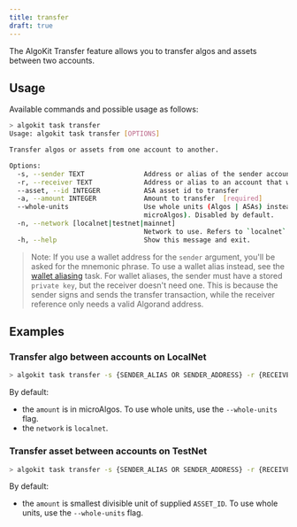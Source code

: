 ```yaml
---
title: transfer
draft: true
---
```


The AlgoKit Transfer feature allows you to transfer algos and assets between two accounts.

## Usage

Available commands and possible usage as follows:

```bash
> algokit task transfer
Usage: algokit task transfer [OPTIONS]

Transfer algos or assets from one account to another.

Options:
  -s, --sender TEXT               Address or alias of the sender account  [required]
  -r, --receiver TEXT             Address or alias to an account that will receive the asset(s)  [required]
  --asset, --id INTEGER           ASA asset id to transfer
  -a, --amount INTEGER            Amount to transfer  [required]
  --whole-units                   Use whole units (Algos | ASAs) instead of smallest divisible units (for example,
                                  microAlgos). Disabled by default.
  -n, --network [localnet|testnet|mainnet]
                                  Network to use. Refers to `localnet` by default.
  -h, --help                      Show this message and exit.
```

> Note: If you use a wallet address for the `sender` argument, you'll be asked for the mnemonic phrase. To use a wallet alias instead, see the [wallet aliasing](wallet.mdx) task. For wallet aliases, the sender must have a stored `private key`, but the receiver doesn't need one. This is because the sender signs and sends the transfer transaction, while the receiver reference only needs a valid Algorand address.

## Examples

### Transfer algo between accounts on LocalNet

```bash
> algokit task transfer -s {SENDER_ALIAS OR SENDER_ADDRESS} -r {RECEIVER_ALIAS OR RECEIVER_ADDRESS} -a {AMOUNT}
```

By default:

- the `amount` is in microAlgos. To use whole units, use the `--whole-units` flag.
- the `network` is `localnet`.

### Transfer asset between accounts on TestNet

```bash
> algokit task transfer -s {SENDER_ALIAS OR SENDER_ADDRESS} -r {RECEIVER_ALIAS OR RECEIVER_ADDRESS} -a {AMOUNT} --id {ASSET_ID} --network testnet
```

By default:

- the `amount` is smallest divisible unit of supplied `ASSET_ID`. To use whole units, use the `--whole-units` flag.
